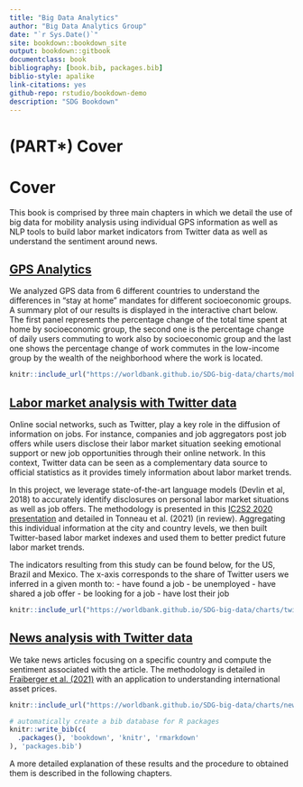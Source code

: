```yaml
---
title: "Big Data Analytics"
author: "Big Data Analytics Group"
date: "`r Sys.Date()`"
site: bookdown::bookdown_site
output: bookdown::gitbook
documentclass: book
bibliography: [book.bib, packages.bib]
biblio-style: apalike
link-citations: yes
github-repo: rstudio/bookdown-demo
description: "SDG Bookdown"
---
```


# (PART\*) Cover {-}
# Cover

This book is comprised by three main chapters in which we detail the use of big data for mobility
analysis using individual GPS information as well as NLP tools to build labor market indicators from Twitter data as well as understand the sentiment around news.

## [GPS Analytics](#gps)

We analyzed GPS data from 6 different countries to understand the differences in "stay at home" mandates for different socioeconomic groups.
A summary plot of our results is displayed in the interactive chart below. The first panel represents the percentage
change of the total time spent at home by socioeconomic group,
the second one is the percentage change of daily users commuting to work also by socioeconomic group and the last one
shows the percentage change of work commutes in the low-income group by the wealth of the neighborhood where the work is located.

```r
knitr::include_url("https://worldbank.github.io/SDG-big-data/charts/mobility-country.html", height = "750px")
```


## [Labor market analysis with Twitter data](#labor)

Online social networks, such as Twitter, play a key role in the diffusion of information on jobs. For instance, companies and job aggregators post job offers while users disclose their labor market situation seeking emotional support or new job opportunities through their online network. In this context, Twitter data can be seen as a complementary data source to official statistics as it provides timely information about labor market trends.

In this project, we leverage state-of-the-art language models (Devlin et al, 2018) to accurately identify disclosures on personal labor market situations as well as job offers. The methodology is presented in this [IC2S2 2020 presentation](https://www.youtube.com/watch?v=ZxFrtUW2dYA) and detailed in Tonneau et al. (2021) (in review). Aggregating this individual information at the city and country levels, we then built Twitter-based labor market indexes and used them to better predict future labor market trends.

The indicators resulting from this study can be found below, for the US, Brazil and Mexico. The x-axis corresponds to the share of Twitter users we inferred in a given month to:
- have found a job
- be unemployed
- have shared a job offer
- be looking for a job
- have lost their job

```r
knitr::include_url("https://worldbank.github.io/SDG-big-data/charts/twitter-country.html", height = "750px")
```


## [News analysis with Twitter data](#news)

We take news articles focusing on a specific country and compute the sentiment associated with the article. The methodology is detailed in [Fraiberger et al. (2021)](https://doi.org/10.1016/j.jinteco.2021.103526) with an application to understanding international asset prices. 
```r
knitr::include_url("https://worldbank.github.io/SDG-big-data/charts/news-sentiment.html", height = "750px")
```

```r
# automatically create a bib database for R packages
knitr::write_bib(c(
  .packages(), 'bookdown', 'knitr', 'rmarkdown'
), 'packages.bib')
```

A more detailed explanation of these results and the procedure to obtained them is described in the following chapters.
